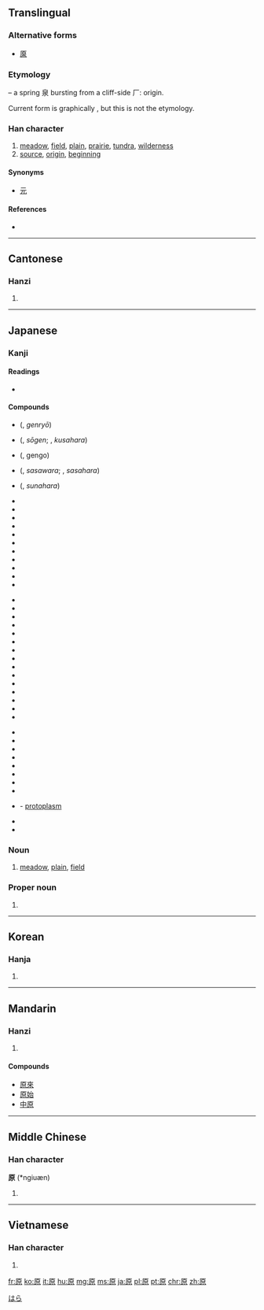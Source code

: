 {{also|厡}}
==Translingual==
{{stroke order|strokes=10}}
===Alternative forms===
* [[厡]]

===Etymology===
{{liushu|i}} – a spring 泉 bursting from a cliff-side 厂: origin.

Current form is graphically {{Han compound|厂|白|小}}, but this is not the etymology.

===Han character===
{{Han char|rn=27|rad=厂|as=08|sn=10|four=7129<sub>6</sub>|canj=一竹日火 (MHAF)|ids=⿸[[厂]]⿱[[白]][[小]]}}

# [[meadow]], [[field]], [[plain]], [[prairie]], [[tundra]], [[wilderness]]
# [[source]], [[origin]], [[beginning]]

====Synonyms====
* {{sense|origin}} [[元]]

====References====
* {{Han ref|kx=0162.030|dkj=02973|dj=0368.230|hdz=10074.090|uh=539F|ud=21407|bh=ADEC|bd=44524}}

----

==Cantonese==

===Hanzi===
{{yue-hanzi|jyut=jyun4|y=yun4}}

# {{defn|lang=yue|sort=厂08}}

----

==Japanese==

===Kanji===
{{ja-kanji|grade=2|rs=厂08}}

====Readings====
* {{ja-readings
|goon=[[ごん]] (gon) {{qualifier|non-[[w:Jōyō kanji|Jōyō]] reading}}
|kanon=[[げん]] (gen) < [[ぐゑん]] (gwen)
|kanyoon=[[がん]] (gan) < [[ぐわん]] (gwan) {{qualifier|non-[[w:Jōyō kanji|Jōyō]] reading}}
|kun=[[はら]] (hara), [[もと]] (moto), [[たずねる]] (tazuneru)
|nanori=[[わら]] (wara)
}}

====Compounds====
{{top3}}
* {{l|ja|原料}} ({{l|ja|げんりょう}}, ''genryō'')
* {{l|ja|草原}} ({{l|ja|そうげん}}, ''sōgen''; {{l|ja|くさはら}}, ''kusahara'')
* {{l|ja|原語}} ({{l|ja|げんご}}, gengo)
* {{l|ja|笹原}} ({{l|ja|ささわら}}, ''sasawara''; {{l|ja|ささはら}}, ''sasahara'')
* {{l|ja|砂原}} ({{l|ja|すなはら}}, ''sunahara'')
* {{l|ja|sc=Jpan|原稿|tr=げんこう, genkō}}
* {{l|ja|sc=Jpan|原理|tr=げんり, genri}}
* {{l|ja|sc=Jpan|原産|tr=げんさん, gensan}}
* {{l|ja|sc=Jpan|原素|tr=げんそ, genso}}
* {{l|ja|sc=Jpan|原始|tr=げんし, gensi}}
* {{l|ja|sc=Jpan|原油|tr=げんゆ, gen'yu}}
* {{l|ja|sc=Jpan|原因|tr=げんいん, gen'in}}
* {{l|ja|sc=Jpan|原子|tr=げんし, genshi}}
* {{l|ja|sc=Jpan|原作|tr=げんさく, gensaku}}
* {{l|ja|sc=Jpan|原則|tr=げんそく, gensoku}}
* {{l|ja|sc=Jpan|原子番号|tr=げんしばんごう, genshibangō}}
{{mid3}}
* {{l|ja|sc=Jpan|原潜|tr=げんせん, gensen}}
* {{l|ja|sc=Jpan|原価計算|tr=げんかけいさん, genkakeisan}}
* {{l|ja|sc=Jpan|医原性疾患|tr=いげんせいしっかん, igenseishikkan}}
* {{l|ja|sc=Jpan|広原|tr=こうげん, kōgen}}
* {{l|ja|sc=Jpan|雪原|tr=せつげん, setsugen}}
* {{l|ja|sc=Jpan|原動機|tr=げんどうき, gendōki}}
* {{l|ja|sc=Jpan|原名|tr=げんめい, genmei}}
* {{l|ja|sc=Jpan|医原病|tr=いげんびょう, igenbyō}}
* {{l|ja|sc=Jpan|原爆|tr=げんばく, genbaku}}
* {{l|ja|sc=Jpan|原水爆|tr=げんすいばく, gensuibaku}}
* {{l|ja|sc=Jpan|高原|tr=こうげん, kōgen}}
* {{l|ja|sc=Jpan|高天原|tr=たかあまはら, takaamahara}}
* {{l|ja|sc=Jpan|医原|tr=いげん, igen}}
* {{l|ja|sc=Jpan|海原|tr=うなばら, unabara}}
* {{l|ja|sc=Jpan|原子序数|tr=げんしじょすう, genshijosū}}
{{mid3}}
* {{l|ja|sc=Jpan|原子序|tr=げんしじょ, genshijo}}
* {{l|ja|sc=Jpan|原液|tr=げんえき, gen'eki}}
* {{l|ja|sc=Jpan|原義|tr=げんぎ, gengi}}
* {{l|ja|sc=Jpan|原本|tr=げんぽん, genpon}}
* {{l|ja|sc=Jpan|原状|tr=げんじょう, genjō}}
* {{l|ja|sc=Jpan|原文|tr=げんぶん, genbun}}
* {{l|ja|sc=Jpan|原子核|tr=げんしかく, genshikaku}}
* {{l|ja|sc=Jpan|原発|tr=げんぱつ, genpatsu}}
* {{l|ja|sc=Jpan|原形質}} - [[protoplasm]]
* {{l|ja|sc=Jpan|関ヶ原|tr=せきがはら, Sekigahara}}
* {{l|ja|sc=Jpan|与那原|tr=よなばる, yonabaru}}
{{bottom}}

===Noun===
{{ja-noun|はら}} 

# [[meadow]], [[plain]], [[field]]

===Proper noun===
{{ja-pos|はら|proper}}

# {{surname|lang=ja}}

[[Category:Japanese surnames|はら]]
----

==Korean==

===Hanja===
{{ko-hanja|hangeul=[[원]]|rv=won|mr=wŏn}}

# {{defn|lang=ko|sort=厂08}}

----

==Mandarin==

===Hanzi===
{{cmn-hanzi|pin=[[yuán]] ([[yuan2]])|wg=yüan<sup>2</sup>}}

# {{defn|lang=cmn|sort=厂08}}

====Compounds====
*[[原來]]
*[[原始]]
*[[中原]]

----

==Middle Chinese==

===Han character===
'''原''' (*ngiuæn)<!--asterisk indicates that this is a reconstructed pronunciation-->

# {{defn|lang=ltc|sort=厂08}}

----

==Vietnamese==

===Han character===
{{vi-hantu|[[nguyên]], [[nguyễn]]|rs=厂08}}

# {{defn|lang=vi|sort=厂08}}

[[fr:原]]
[[ko:原]]
[[it:原]]
[[hu:原]]
[[mg:原]]
[[ms:原]]
[[ja:原]]
[[pl:原]]
[[pt:原]]
[[chr:原]]
[[zh:原]]